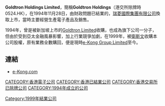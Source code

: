'''Goldtron Holdings Limited'''，簡稱'''Goldtron Holdings'''（港交所除牌時0524.HK），在1994年11月28日，由財政問題已結業的，[[瑞菱國際集團有限公司|瑞菱國際集團有限公司]]換取上市，當時主要經營生產電子產品及銷售。

1994年，曾是被新加坡上市的[[Goldtron_Limited|Goldtron Limited]]收購，也成為旗下公司一分子，但由於受到亞太金融風暴影響，加上行業競爭加劇，在1999年，被[[衛斯文|衛斯文]]收購本公司股權，原有業務全數購回，便是現時[[e-Kong_Group_Limited|e-Kong Group Limited]]至今。

==連結==
*[https://web.archive.org/web/20150425010715/http://www.e-kong.com/ e-Kong.com]

[[CATEGORY:香港電子公司|CATEGORY:香港電子公司]]
[[CATEGORY:香港已結業公司|CATEGORY:香港已結業公司]]
[[CATEGORY:香港交易所已除牌公司|CATEGORY:香港交易所已除牌公司]]
[[CATEGORY:1994年成立的公司|CATEGORY:1994年成立的公司]]
[[Category:1999年結業公司|Category:1999年結業公司]]